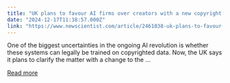 ```yaml
---
title: "UK plans to favour AI firms over creators with a new copyright regime"
date: "2024-12-17T11:38:57.000Z"
link: "https://www.newscientist.com/article/2461038-uk-plans-to-favour-ai-firms-over-creators-with-a-new-copyright-regime/?utm_campaign=RSS%7CNSNS&utm_source=NSNS&utm_medium=RSS&utm_content=technology"
---
```


One of the biggest uncertainties in the ongoing AI revolution is whether these systems can legally be trained on copyrighted data. Now, the UK says it plans to clarify the matter with a change to the ...

[Read more](https://www.newscientist.com/article/2461038-uk-plans-to-favour-ai-firms-over-creators-with-a-new-copyright-regime/?utm_campaign=RSS%7CNSNS&utm_source=NSNS&utm_medium=RSS&utm_content=technology)
